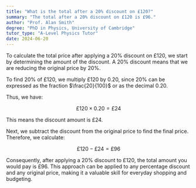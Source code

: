 ```yaml
---
title: "What is the total after a 20% discount on £120?"
summary: "The total after a 20% discount on £120 is £96."
author: "Prof. Alan Smith"
degree: "PhD in Physics, University of Cambridge"
tutor_type: "A-Level Physics Tutor"
date: 2024-06-20
---
```


To calculate the total price after applying a 20% discount on £120, we start by determining the amount of the discount. A 20% discount means that we are reducing the original price by 20%. 

To find 20% of £120, we multiply £120 by 0.20, since $20\%$ can be expressed as the fraction $\frac{20}{100}$ or as the decimal $0.20$. 

Thus, we have:

$$
£120 \times 0.20 = £24
$$

This means the discount amount is £24.

Next, we subtract the discount from the original price to find the final price. Therefore, we calculate:

$$
£120 - £24 = £96
$$

Consequently, after applying a 20% discount to £120, the total amount you would pay is £96. This approach can be applied to any percentage discount and any original price, making it a valuable skill for everyday shopping and budgeting.
    